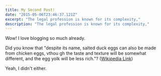 ```yaml
---
title: My Second Post!
date: "2015-05-06T23:46:37.121Z"
excerpt: "The legal profession is known for its complexity,"
description: "The legal profession is known for its complexity,"
---
```

Wow! I love blogging so much already.

Did you know that "despite its name, salted duck eggs can also be made from
chicken eggs,   vthou gh the taste and texture will be somewhat different, and the
egg yolk will be less rich."?
([Wikipedia Link](http://en.wikipedia.org/wiki/Salted_duck_egg))

Yeah, I didn't either.
